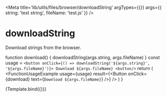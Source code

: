 

<Meta
  title='lib/utils/files/browser/downloadString'
  argTypes={{}}
  args={{ string: 'test string', fileName: 'test.js' }}
/>

# downloadString

Download strings from the browser.

  function download() {
    downloadString(args.string, args.fileName)
  }
  const usage = `<button onClick={() => downloadString('${args.string}', '${args.fileName}')}>
  Download ${args.fileName}
<button/>`
  return (
    <FunctionUsageExample
      usage={usage}
      result={<Button onClick={download} text={`Download ${args.fileName}`} />}
    />
  )
}

<Canvas>
  <Story name='example' argTypes={{}} args={{}}>
    {Template.bind({})}
  </Story>
</Canvas>
